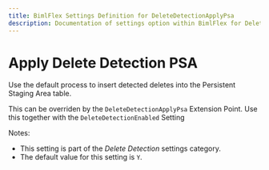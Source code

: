 ```yaml
---
title: BimlFlex Settings Definition for DeleteDetectionApplyPsa
description: Documentation of settings option within BimlFlex for DeleteDetectionApplyPsa
---
```

<head>
  <meta name="varigenceProduct" content="BimlFlex"></meta>
  <meta name="varigenceArticleType" content="Reference"></meta>
</head>

# Apply Delete Detection PSA

Use the default process to insert detected deletes into the Persistent Staging Area table.

This can be overriden by the `DeleteDetectionApplyPsa` Extension Point. Use this together with the `DeleteDetectionEnabled` Setting

Notes:

* This setting is part of the *Delete Detection* settings category.
* The default value for this setting is `Y`.
